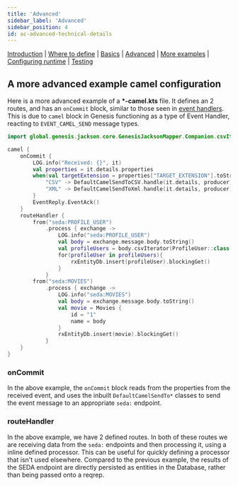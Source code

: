 ---
title: 'Advanced'
sidebar_label: 'Advanced'
sidebar_position: 4
id: ac-advanced-technical-details
---

[Introduction](/creating-applications/defining-your-application/integrations/apache-camel/apache-camel/)  | [Where to define](/creating-applications/defining-your-application/integrations/apache-camel/ac-define/) | [Basics](/creating-applications/defining-your-application/integrations/apache-camel/ac-technical-details/) |  [Advanced](/creating-applications/defining-your-application/integrations/apache-camel/ac-advanced-technical-details/) | [More examples](/creating-applications/defining-your-application/integrations/apache-camel/ac-more-examples/) | [Configuring runtime](/creating-applications/defining-your-application/integrations/apache-camel/ac-configuring-runtime/) | [Testing](/creating-applications/defining-your-application/integrations/apache-camel/ac-testing/)

## A more advanced example camel configuration

Here is a more advanced example of a **\*-camel.kts** file. It defines an 2 routes, and has an `onCommit` block, similar to those seen in [event handlers](/creating-applications/defining-your-application/business-logic/event-handlers/event-handlers/). This is due to `camel` block in Genesis functioning as a type of Event Handler, reacting to `EVENT_CAMEL_SEND` message types.

```kotlin
import global.genesis.jackson.core.GenesisJacksonMapper.Companion.csvIterator

camel {
    onCommit {
        LOG.info("Received: {}", it)
        val properties = it.details.properties
        when(val targetExtension = properties["TARGET_EXTENSION"].toString()){
            "CSV" -> DefaultCamelSendToCSV.handle(it.details, producer)
            "XML" -> DefaultCamelSendToXml.handle(it.details, producer)
        }
        EventReply.EventAck()
    }
    routeHandler {
        from("seda:PROFILE_USER")
            .process { exchange ->
                LOG.info("seda:PROFILE_USER")
                val body = exchange.message.body.toString()
                val profileUsers = body.csvIterator(ProfileUser::class.java)
                for(profileUser in profileUsers){
                    rxEntityDb.insert(profileUser).blockingGet()
                }
            }
        from("seda:MOVIES")
            .process { exchange ->
                LOG.info("seda:MOVIES")
                val body = exchange.message.body.toString()
                val movie = Movies {
                    id = "1"
                    name = body
                }
                rxEntityDb.insert(movie).blockingGet()
            }
    }
}
```

### onCommit
In the above example, the `onCommit` block reads from the properties from the received event, and uses the inbuilt `DefaultCamelSendTo*` classes to send the event message to an appropriate `seda:` endpoint.

### routeHandler
In the above example, we have 2 defined routes. In both of these routes we are receiving data from the `seda:` endpoints and then processing it, using a inline defined processor. This can be useful for quickly defining a processor that isn't used elsewhere. Compared to the previous example, the results of the SEDA endpoint are directly persisted as entities in the Database, rather than being passed onto a reqrep.
